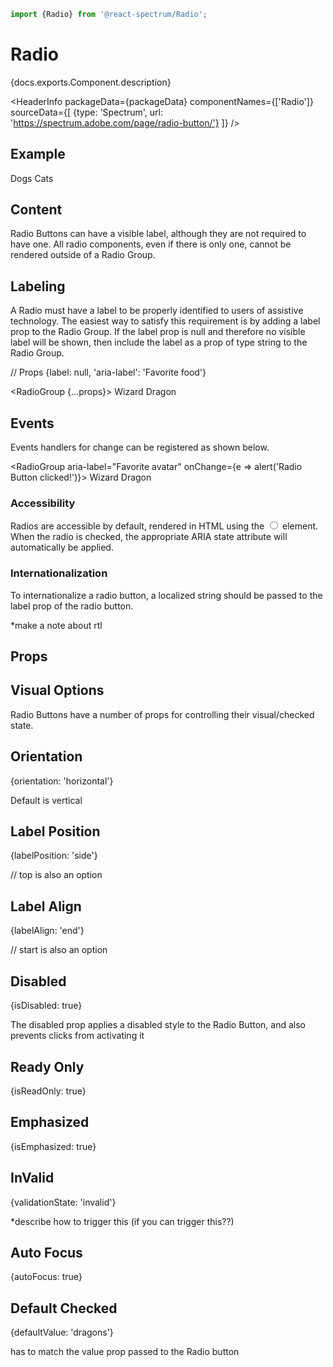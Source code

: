 

```jsx import
import {Radio} from '@react-spectrum/Radio';
```

# Radio

<p>{docs.exports.Component.description}</p>

<HeaderInfo
  packageData={packageData}
  componentNames={['Radio']}
  sourceData={[
    {type: 'Spectrum', url: 'https://spectrum.adobe.com/page/radio-button/'}
  ]} />

## Example

<RadioGroup label="Favorite pet">
  <Radio value="dogs">
    Dogs
  </Radio>
  <Radio value="cats">
    Cats
  </Radio>
</RadioGroup>

## Content

Radio Buttons can have a visible label, although they are not required to have one.
All radio components, even if there is only one, cannot be rendered outside of a Radio Group.

## Labeling

A Radio must have a label to be properly identified to users of assistive technology.
The easiest way to satisfy this requirement is by adding a label prop to the Radio Group.
If the label prop is null and therefore no visible label will be shown, then include the label as a prop of type string to the Radio Group.

// Props
{label: null, 'aria-label': 'Favorite food'}

<RadioGroup {...props}>
  <Radio value="wizard">
    Wizard
  </Radio>
  <Radio value="dragon">
    Dragon
  </Radio>
</RadioGroup>

## Events

Events handlers for change can be registered as shown below.

<RadioGroup aria-label="Favorite avatar" onChange={e => alert('Radio Button clicked!')}>
  <Radio value="wizard">
    Wizard
  </Radio>
  <Radio value="dragon">
    Dragon
  </Radio>
</RadioGroup>

### Accessibility

Radios are accessible by default, rendered in HTML using the <input type="radio"> element.
When the radio is checked, the appropriate ARIA state attribute will automatically be applied.

### Internationalization

To internationalize a radio button, a localized string should be passed to the label prop of the radio button.

*make a note about rtl

## Props

<PropTable component={docs.exports.Radio} links={docs.links} />

## Visual Options

Radio Buttons have a number of props for controlling their visual/checked state.

## Orientation

{orientation: 'horizontal'}

Default is vertical

## Label Position

{labelPosition: 'side'}

// top is also an option

## Label Align

{labelAlign: 'end'}

// start is also an option

## Disabled

{isDisabled: true}

The disabled prop applies a disabled style to the Radio Button, and also prevents clicks from activating it

## Ready Only

{isReadOnly: true}

## Emphasized

{isEmphasized: true}

## InValid

{validationState: 'invalid'}

*describe how to trigger this (if you can trigger this??)

## Auto Focus

{autoFocus: true}

## Default Checked

{defaultValue: 'dragons'}

has to match the value prop passed to the Radio button 
